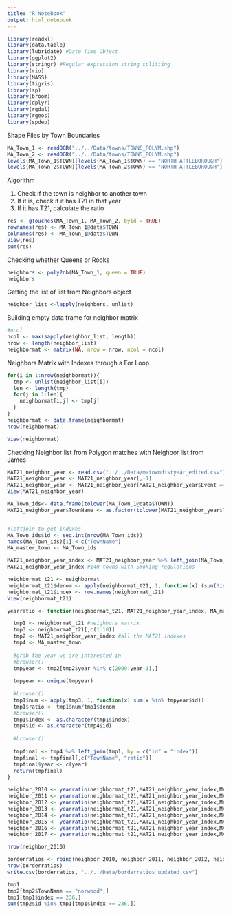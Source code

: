 ```yaml
---
title: "R Notebook"
output: html_notebook
---
```



```r
library(readxl)
library(data.table)
library(lubridate) #Date Time Object
library(ggplot2)
library(stringr) #Regular expression string splitting
library(rio)
library(MASS)
library(tigris)
library(sp)
library(broom)
library(dplyr)
library(rgdal)
library(rgeos)
library(spdep)
```

Shape Files by Town Boundaries
```r
MA_Town_1 <- readOGR("../../Data/towns/TOWNS_POLYM.shp")
MA_Town_2 <- readOGR("../../Data/towns/TOWNS_POLYM.shp")
levels(MA_Town_1$TOWN)[levels(MA_Town_1$TOWN) == "NORTH ATTLEBOROUGH"] <- "north attleboro"
levels(MA_Town_2$TOWN)[levels(MA_Town_2$TOWN) == "NORTH ATTLEBOROUGH"] <- "north attleboro"
```

Algorithm

1) Check if the town is neighbor to another town
2) If it is, check if it has T21 in that year
3) If it has T21, calculate the ratio

```r
res <- gTouches(MA_Town_1, MA_Town_2, byid = TRUE)
rownames(res) <- MA_Town_1@data$TOWN
colnames(res) <- MA_Town_1@data$TOWN
View(res)
sum(res)
```

Checking whether Queens or Rooks
```r
neighbors <- poly2nb(MA_Town_1, queen = TRUE)
neighbors
```


Getting the list of list from Neighbors object
```r
neighbor_list <-lapply(neighbors, unlist)
```

Building empty data frame for neighbor matrix
```r
#ncol
ncol <- max(sapply(neighbor_list, length))
nrow <- length(neighbor_list)
neighbormat <- matrix(NA, nrow = nrow, ncol = ncol)
```

Neighbors Matrix with Indexes through a For Loop
```r
for(i in 1:nrow(neighbormat)){
  tmp <- unlist(neighbor_list[i])
  len <- length(tmp)
  for(j in 1:len){
    neighbormat[i,j] <- tmp[j]
  }
}
neighbormat <- data.frame(neighbormat)
nrow(neighbormat)

View(neighbormat)
```

Checking Neighbor list from Polygon matches with Neighbor list from James
```r
MAT21_neighbor_year <- read.csv("../../Data/matowndistyear_edited.csv")
MAT21_neighbor_year <- MAT21_neighbor_year[,-1]
MAT21_neighbor_year <- MAT21_neighbor_year[MAT21_neighbor_year$Event == 1 & MAT21_neighbor_year$csum ==1,]
View(MAT21_neighbor_year)
```

```r
MA_Town_ids<- data.frame(tolower(MA_Town_1@data$TOWN))
MAT21_neighbor_year$TownName <- as.factor(tolower(MAT21_neighbor_year$TownName))


#leftjoin to get indexes
MA_Town_ids$id <- seq.int(nrow(MA_Town_ids))
names(MA_Town_ids)[1] <-c("TownName") 
MA_master_town <- MA_Town_ids

MAT21_neighbor_year_index <- MAT21_neighbor_year %>% left_join(MA_Town_ids, by = c("TownName"))
MAT21_neighbor_year_index #140 towns with Smoking regulations
```

```r
neighbormat_t21 <- neighbormat
neighbormat_t21$denom <- apply(neighbormat_t21, 1, function(x) (sum(!is.na(x))))
neighbormat_t21$index <- row.names(neighbormat_t21)
View(neighbormat_t21)
```

```r
yearratio <- function(neighbormat_t21, MAT21_neighbor_year_index, MA_master_town, year){

  tmp1 <- neighbormat_t21 #neighbors matrix
  tmp3 <- neighbormat_t21[,c(1:10)]
  tmp2 <- MAT21_neighbor_year_index #all the MAT21 indexes
  tmp4 <- MA_master_town
  
  #grab the year we are interested in
  #browser()
  tmpyear <- tmp2[tmp2$year %in% c(2009:year-1),]
  
  tmpyear <- unique(tmpyear)
  
  #browser()
  tmp1$num <- apply(tmp3, 1, function(x) sum(x %in% tmpyear$id))
  tmp1$ratio <- tmp1$num/tmp1$denom
  #browser()
  tmp1$index <- as.character(tmp1$index)
  tmp4$id <- as.character(tmp4$id)
  
  #browser()
  
  tmpfinal <- tmp4 %>% left_join(tmp1, by = c("id" = "index"))
  tmpfinal <- tmpfinal[,c("TownName", "ratio")]
  tmpfinal$year <- c(year)
  return(tmpfinal)
}
```


```r
neighbor_2010 <- yearratio(neighbormat_t21,MAT21_neighbor_year_index,MA_master_town,2010)
neighbor_2011 <- yearratio(neighbormat_t21,MAT21_neighbor_year_index,MA_master_town,2011)
neighbor_2012 <- yearratio(neighbormat_t21,MAT21_neighbor_year_index,MA_master_town,2012)
neighbor_2013 <- yearratio(neighbormat_t21,MAT21_neighbor_year_index,MA_master_town,2013)
neighbor_2014 <- yearratio(neighbormat_t21,MAT21_neighbor_year_index,MA_master_town,2014)
neighbor_2015 <- yearratio(neighbormat_t21,MAT21_neighbor_year_index,MA_master_town,2015)
neighbor_2016 <- yearratio(neighbormat_t21,MAT21_neighbor_year_index,MA_master_town,2016)
neighbor_2017 <- yearratio(neighbormat_t21,MAT21_neighbor_year_index,MA_master_town,2017)
```


```r
nrow(neighbor_2010)
```



```r
borderratios <- rbind(neighbor_2010, neighbor_2011, neighbor_2012, neighbor_2013, neighbor_2014, neighbor_2015, neighbor_2016, neighbor_2017)
nrow(borderratios)
write.csv(borderratios, "../../Data/borderratios_updated.csv")
```


```r

tmp1
tmp2[tmp2$TownName == "norwood",]
tmp1[tmp1$index == 236,]
sum(tmp2$id %in% tmp1[tmp1$index == 236,])

```


